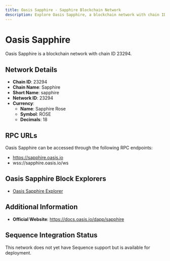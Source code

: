 ```yaml
--- 
title: Oasis Sapphire - Sapphire Blockchain Network
description: Explore Oasis Sapphire, a blockchain network with chain ID 23294. Learn about its native currency, Sapphire Rose, and how to interact with the network.
---
```


# Oasis Sapphire

Oasis Sapphire is a blockchain network with chain ID 23294.

## Network Details

- **Chain ID**: 23294
- **Chain Name**: Sapphire
- **Short Name**: sapphire
- **Network ID**: 23294
- **Currency**: 
  - **Name**: Sapphire Rose
  - **Symbol**: ROSE
  - **Decimals**: 18

## RPC URLs

Oasis Sapphire can be accessed through the following RPC endpoints:

- https://sapphire.oasis.io
- wss://sapphire.oasis.io/ws

## Oasis Sapphire Block Explorers

- [Oasis Sapphire Explorer](https://explorer.oasis.io/mainnet/sapphire)

## Additional Information

- **Official Website**: https://docs.oasis.io/dapp/sapphire

## Sequence Integration Status

This network does not yet have Sequence support but is available for deployment.
